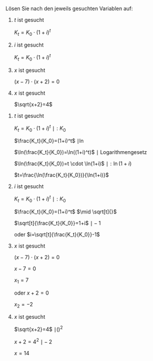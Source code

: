 Lösen Sie nach den jeweils gesuchten Variablen auf:

::: {.content-hidden when-profile="solved" unless-meta="hide-solutions.101010"}
#. $t$ ist gesucht

   $K_t=K_0 \cdot (1+i)^t$

#. $i$ ist gesucht

   $K_t=K_0 \cdot (1+i)^t$

#. $x$ ist gesucht

   $(x-7) \cdot (x+2)=0$

#. $x$ ist gesucht

   $\sqrt{x+2}=4$
:::

::: {.content-visible when-profile="solved" unless-meta="hide-solutions.101010"}
#. $t$ ist gesucht

   $K_t=K_0 \cdot (1+i)^t$ $\mid :K_0$

   $\frac{K_t}{K_0}=(1+i)^t$ $\mid \ln$

   $\ln(\frac{K_t}{K_0})=\ln((1+i)^t)$ $\mid$ Logarithmengesetz

   $\ln(\frac{K_t}{K_0})=t \cdot \ln(1+i)$ $\mid :\ln(1+i)$

   $t=\frac{\ln(\frac{K_t}{K_0})}{\ln(1+i)}$

#. $i$ ist gesucht

   $K_t=K_0 \cdot (1+i)^t$ $\mid :K_0$

   $\frac{K_t}{K_0}=(1+i)^t$ $\mid \sqrt[t]{}$

   $\sqrt[t]{\frac{K_t}{K_0}}=1+i$ $\mid -1$

   oder $i=\sqrt[t]{\frac{K_t}{K_0}}-1$

#. $x$ ist gesucht

   $(x-7) \cdot (x+2)=0$

   $x-7=0$

   $x_1=7$

   oder $x+2=0$

   $x_2=-2$

#. $x$ ist gesucht

   $\sqrt{x+2}=4$ $\mid ()^2$

   $x+2=4^2$ $\mid -2$

   $x=14$ 
:::
